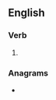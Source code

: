 ==English==

===Verb===
{{head|en|present participle}}

# {{present participle of|stress|lang=en|nocat=1}}

===Anagrams===
* {{anagrams|en|singsters}}